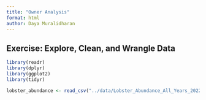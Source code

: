 ```yaml
---
title: "Owner Analysis"
format: html
author: Daya Muralidharan
---
```


## Exercise: Explore, Clean, and Wrangle Data

```r
library(readr)
library(dplyr)
library(ggplot2)
library(tidyr)
```

```r
lobster_abundance <- read_csv("../data/Lobster_Abundance_All_Years_20220829.csv")
```

